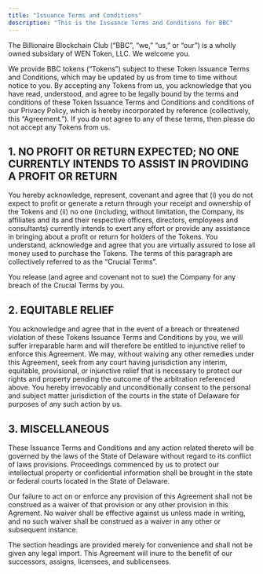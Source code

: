 ```yaml
---
title: "Issuance Terms and Conditions"
description: "This is the Issuance Terms and Conditions for BBC"
---
```


The Billionaire Blockchain Club (“BBC”, “we,” “us,” or “our”) is a wholly owned subsidary of WEN Token, LLC. We welcome you. 

We provide BBC tokens (“Tokens”) subject to these Token Issuance Terms and Conditions, which may be updated by us from time to time without notice to you.  By accepting any Tokens from us, you acknowledge that you have read, understood, and agree to be legally bound by the terms and conditions of these Token Issuance Terms and Conditions and conditions of our Privacy Policy, which is hereby incorporated by reference (collectively, this “Agreement.”).  If you do not agree to any of these terms, then please do not accept any Tokens from us.  

## 1. NO PROFIT OR RETURN EXPECTED; NO ONE CURRENTLY INTENDS TO ASSIST IN PROVIDING A PROFIT OR RETURN

You hereby acknowledge, represent, covenant and agree that (i) you do not expect to profit or generate a return through your receipt and ownership of the Tokens and (ii) no one (including, without limitation, the Company, its affiliates and its and their respective officers, directors, employees and consultants) currently intends to exert any effort or provide any assistance in bringing about a profit or return for holders of the Tokens.  You understand, acknowledge and agree that you are virtually assured to lose all money used to purchase the Tokens. The terms of this paragraph are collectively referred to as the “Crucial Terms”.

You release (and agree and covenant not to sue) the Company for any breach of the Crucial Terms by you.

## 2. EQUITABLE RELIEF

You acknowledge and agree that in the event of a breach or threatened violation of these Tokens Issuance Terms and Conditions by you, we will suffer irreparable harm and will therefore be entitled to injunctive relief to enforce this Agreement. We may, without waiving any other remedies under this Agreement, seek from any court having jurisdiction any interim, equitable, provisional, or injunctive relief that is necessary to protect our rights and property pending the outcome of the arbitration referenced above. You hereby irrevocably and unconditionally consent to the personal and subject matter jurisdiction of the courts in the state of Delaware for purposes of any such action by us.

## 3. MISCELLANEOUS  

These Issuance Terms and Conditions and any action related thereto will be governed by the laws of the State of Delaware without regard to its conflict of laws provisions.  Proceedings commenced by us to protect our intellectual property or confidential information shall be brought in the state or federal courts located in the State of Delaware.

Our failure to act on or enforce any provision of this Agreement shall not be construed as a waiver of that provision or any other provision in this Agrement. No waiver shall be effective against us unless made in writing, and no such waiver shall be construed as a waiver in any other or subsequent instance.  

The section headings are provided merely for convenience and shall not be given any legal import.  This Agreement will inure to the benefit of our successors, assigns, licensees, and sublicensees.  